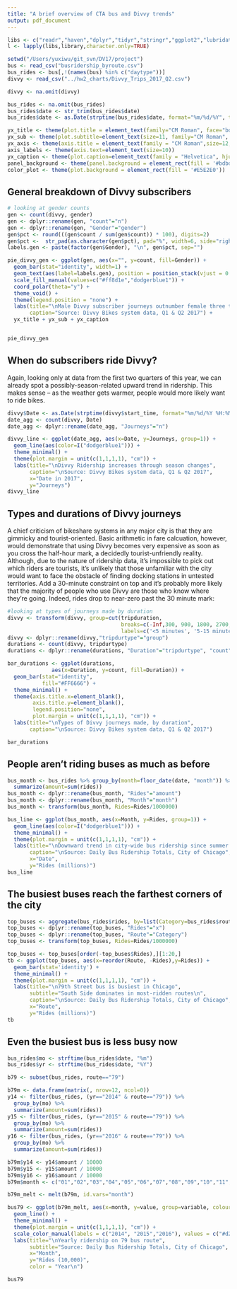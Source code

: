 ```yaml
---
title: "A brief overview of CTA bus and Divvy trends"
output: pdf_document
---
```


```r
libs <- c("readr","haven","dplyr","tidyr","stringr","ggplot2","lubridate","reshape2","reshape")
l <- lapply(libs,library,character.only=TRUE)
```

```r
setwd("/Users/yuxiwu/git_svn/DV17/project")
bus <- read_csv("busridership_byroute.csv")
bus_rides <- bus[,!(names(bus) %in% c("daytype"))]
divvy <- read_csv("../hw2_charts/Divvy_Trips_2017_Q2.csv")

divvy <- na.omit(divvy)

bus_rides <- na.omit(bus_rides)
bus_rides$date <- str_trim(bus_rides$date)
bus_rides$date <- as.Date(strptime(bus_rides$date, format="%m/%d/%Y", tz = ""))
```

```r
yx_title <- theme(plot.title = element_text(family="CM Roman", face="bold", size=20, hjust=0, margin = margin(0, 22, 0, 0)))
yx_sub <- theme(plot.subtitle=element_text(size=11, family="CM Roman", hjust=0, face="italic", color="#8E8883", margin = margin(10, 22, 22, 0)))
yx_axis <- theme(axis.title = element_text(family = "CM Roman",size=12, face="italic",color="#635F5D", margin = margin(22, 0, 22, 0)))
axis_labels <- theme(axis.text=element_text(size=10))
yx_caption <- theme(plot.caption=element_text(family = "Helvetica", hjust = 0, size=8, face="italic", color="black"))
panel_background <- theme(panel.background = element_rect(fill = '#bdbdbd'))
color_plot <- theme(plot.background = element_rect(fill = '#E5E2E0'))
```


## General breakdown of Divvy subscribers

```r
# looking at gender counts
gen <- count(divvy, gender)
gen <- dplyr::rename(gen, "count"="n")
gen <- dplyr::rename(gen, "Gender"="gender")
gen$pct <- round(((gen$count / sum(gen$count)) * 100), digits=2)
gen$pct <-  str_pad(as.character(gen$pct), pad="%", width=6, side="right")
labels.gen <- paste(factor(gen$Gender), "\n", gen$pct, sep="")

pie_divvy_gen <- ggplot(gen, aes(x="", y=count, fill=Gender)) +
  geom_bar(stat="identity", width=1) +
  geom_text(aes(label=labels.gen), position = position_stack(vjust = 0.5)) +
  scale_fill_manual(values=c("#ff8d1e","dodgerblue1")) +
  coord_polar(theta="y") +
  theme_void() +
  theme(legend.position = "none") + 
  labs(title="\nMale Divvy subscriber journeys outnumber female three to one",
       caption="Source: Divvy Bikes system data, Q1 & Q2 2017") +
  yx_title + yx_sub + yx_caption


pie_divvy_gen
```

## When do subscribers ride Divvy?
Again, looking only at data from the first two quarters of this year, we can already spot a possibly-season-related upward trend in ridership.  This makes sense -- as the weather gets warmer, people would more likely want to ride bikes.

```r
divvy$Date <- as.Date(strptime(divvy$start_time, format="%m/%d/%Y %H:%M:%S", tz = ""))
date_agg <- count(divvy, Date)
date_agg <- dplyr::rename(date_agg, "Journeys"="n")

divvy_line <- ggplot(date_agg, aes(x=Date, y=Journeys, group=1)) +
  geom_line(aes(color=I("dodgerblue1"))) +
  theme_minimal() +
  theme(plot.margin = unit(c(1,1,1,1), "cm")) +
  labs(title="\nDivvy Ridership increases through season changes",
       caption="\nSource: Divvy Bikes system data, Q1 & Q2 2017",
       x="Date in 2017",
       y="Journeys")
divvy_line
```


## Types and durations of Divvy journeys
A chief criticism of bikeshare systems in any major city is that they are gimmicky and tourist-oriented.  Basic arithmetic in fare calcuation, however, would demonstrate that using Divvy becomes very expensive as soon as you cross the half-hour mark, a decidedly tourist-unfriendly reality. Although, due to the nature of ridership data, it's impossible to pick out which riders are tourists, it's unlikely that those unfamiliar with the city would want to face the obstacle of finding docking stations in untested territories.  Add a 30-minute constraint on top and it's probably more likely that the majority of people who use Divvy are those who know where they're going.  Indeed, rides drop to near-zero past the 30 minute mark:

```r
#looking at types of journeys made by duration
divvy <- transform(divvy, group=cut(tripduration,
                                    breaks=c(-Inf,300, 900, 1800, 2700, 3600, Inf),
                                    labels=c('<5 minutes', '5-15 minutes', '15-30 minutes', '30-45 minutes','45-60 minutes', '60+ minutes')))
divvy <- dplyr::rename(divvy,"tripdurtype"="group")
durations <- count(divvy, tripdurtype)
durations <- dplyr::rename(durations, "Duration"="tripdurtype", "count"='n')

bar_durations <- ggplot(durations, 
              aes(x=Duration, y=count, fill=Duration)) +
  geom_bar(stat="identity",
           fill="#FF6666") +
  theme_minimal() + 
  theme(axis.title.x=element_blank(),
        axis.title.y=element_blank(),
        legend.position="none",
        plot.margin = unit(c(1,1,1,1), "cm")) +
  labs(title="\nTypes of Divvy journeys made, by duration",
       caption="\nSource: Divvy Bikes system data, Q1 & Q2 2017")

bar_durations
```


## People aren't riding buses as much as before
```r
bus_month <- bus_rides %>% group_by(month=floor_date(date, "month")) %>%
  summarize(amount=sum(rides))
bus_month <- dplyr::rename(bus_month, "Rides"="amount")
bus_month <- dplyr::rename(bus_month, "Month"="month")
bus_month <- transform(bus_month, Rides=Rides/1000000)

bus_line <- ggplot(bus_month, aes(x=Month, y=Rides, group=1)) +
  geom_line(aes(color=I("dodgerblue1"))) +
  theme_minimal() +
  theme(plot.margin = unit(c(1,1,1,1), "cm")) +
  labs(title="\nDownward trend in city-wide bus ridership since summer 2013",
       caption="\nSource: Daily Bus Ridership Totals, City of Chicago",
       x="Date",
       y="Rides (millions)")
bus_line
```


## The busiest buses reach the farthest corners of the city
```r
top_buses <- aggregate(bus_rides$rides, by=list(Category=bus_rides$route), FUN=sum)
top_buses <- dplyr::rename(top_buses, "Rides"="x")
top_buses <- dplyr::rename(top_buses, "Route"="Category")
top_buses <- transform(top_buses, Rides=Rides/1000000)

top_buses <- top_buses[order(-top_buses$Rides),][1:20,]
tb <- ggplot(top_buses, aes(x=reorder(Route, -Rides),y=Rides)) + 
  geom_bar(stat='identity') +
  theme_minimal() +
  theme(plot.margin = unit(c(1,1,1,1), "cm")) +
  labs(title="\n79th Street bus is busiest in Chicago",
       subtitle="South Side dominates in most-ridden routes\n",
       caption="\nSource: Daily Bus Ridership Totals, City of Chicago",
       x="Route",
       y="Rides (millions)")
tb
```


## Even the busiest bus is less busy now
```r
bus_rides$mo <- strftime(bus_rides$date, "%m")
bus_rides$yr <- strftime(bus_rides$date, "%Y")

b79 <- subset(bus_rides, route=="79")

b79m <- data.frame(matrix(, nrow=12, ncol=0))
y14 <- filter(bus_rides, (yr=="2014" & route=="79")) %>% 
  group_by(mo) %>%
  summarize(amount=sum(rides))
y15 <- filter(bus_rides, (yr=="2015" & route=="79")) %>%
  group_by(mo) %>%
  summarize(amount=sum(rides))
y16 <- filter(bus_rides, (yr=="2016" & route=="79")) %>% 
  group_by(mo) %>%
  summarize(amount=sum(rides))

b79m$y14 <- y14$amount / 10000
b79m$y15 <- y15$amount / 10000
b79m$y16 <- y16$amount / 10000
b79m$month <- c("01","02","03","04","05","06","07","08","09","10","11","12")

b79m_melt <- melt(b79m, id.vars="month")

bus79 <- ggplot(b79m_melt, aes(x=month, y=value, group=variable, colour=variable)) + 
  geom_line() +
  theme_minimal() +
  theme(plot.margin = unit(c(1,1,1,1), "cm")) +
  scale_color_manual(labels = c("2014", "2015","2016"), values = c("#d2e8ff", "#bbddff","#ff8d1e")) +
  labs(title="\nYearly ridership on 79 bus route",
       subtitle="Source: Daily Bus Ridership Totals, City of Chicago",
       x="Month",
       y="Rides (10,000)",
       color = "Year\n")

bus79
```

